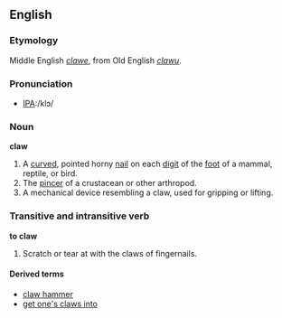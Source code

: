 ==English==

===Etymology===
Middle English ''[[clawe]]'', from Old English ''[[clawu]]''.

===Pronunciation===
*[[w:International Phonetic Alphabet|IPA]]:/klɔ/

===Noun===
'''claw'''
# A [[curved]], pointed horny [[nail]] on each [[digit]] of the [[foot]] of a mammal, reptile, or bird.
# The [[pincer]] of a crustacean or other arthropod.
# A mechanical device resembling a claw, used for gripping or lifting.

===Transitive and intransitive verb===
'''to claw'''
# Scratch or tear at with the claws of fingernails.

====Derived terms====
*[[claw hammer]]
*[[get one's claws into]]